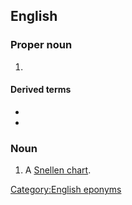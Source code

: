 {{also|snellen}}
==English==

===Proper noun===
{{en-proper noun}}

# {{surname|lang=en}}

====Derived terms====
* {{l|en|Snellen chart}}
* {{l|en|Snellen test}}

===Noun===
{{en-noun}}

# A [[Snellen chart]].

[[Category:English eponyms]]